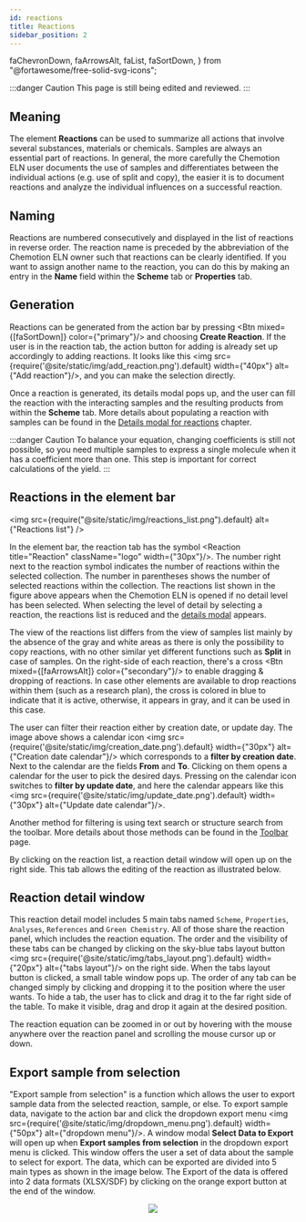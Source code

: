 ```yaml
---
id: reactions
title: Reactions
sidebar_position: 2
---
```


  faChevronDown,
  faArrowsAlt,
  faList,
  faSortDown,
} from "@fortawesome/free-solid-svg-icons";

:::danger Caution
This page is still being edited and reviewed.
:::

## Meaning

The element <b>Reactions</b> can be used to summarize all actions that involve several substances, materials or chemicals.
Samples are always an essential part of reactions.
In general, the more carefully the Chemotion ELN user documents the use of samples and differentiates between the individual actions
(e.g. use of split and copy), the easier it is to document reactions and analyze the individual influences on a successful reaction.

## Naming

Reactions are numbered consecutively and displayed in the list of reactions in reverse order.
The reaction name is preceded by the abbreviation of the Chemotion ELN owner such that reactions can be clearly identified.
If you want to assign another name to the reaction, you can do this by making an entry in the <b>Name</b> field within the <b>Scheme</b> tab or <b>Properties</b> tab.

## Generation

Reactions can be generated from the action bar by pressing <Btn mixed={[faSortDown]} color={"primary"}/> and choosing <b>Create Reaction</b>.
If the user is in the reaction tab, the action button for adding is already set up accordingly to adding reactions.
It looks like this <img src={require('@site/static/img/add_reaction.png').default} width={"40px"} alt={"Add reaction"}/>,
and you can make the selection directly.

Once a reaction is generated, its details modal pops up, and the user can fill the reaction with the interacting samples and the resulting products from within the <b>Scheme</b> tab.
More details about populating a reaction with samples can be found in the [Details modal for reactions](../details_modal#details-modal-for-reactions) chapter.

:::danger Caution
To balance your equation, changing coefficients is still not possible,
so you need multiple samples to express a single molecule when it has a coefficient more than one.
This step is important for correct calculations of the yield.
:::

## Reactions in the element bar

<img
  src={require("@site/static/img/reactions_list.png").default}
  alt={"Reactions list"}
/>

In the element bar, the reaction tab has the symbol <Reaction title="Reaction" className="logo" width={"30px"}/>.
The number right next to the reaction symbol indicates the number of reactions within the selected collection.
The number in parentheses shows the number of selected reactions within the collection.
The reactions list shown in the figure above appears when the Chemotion ELN is opened if no detail level has been selected.
When selecting the level of detail by selecting a reaction,
the reactions list is reduced and the [details modal](../details_modal#details-modal-for-reactions) appears.

The view of the reactions list differs from the view of samples list mainly by the absence of the gray and
white areas as there is only the possibility to copy reactions,
with no other similar yet different functions such as <b>Split</b> in case of samples.
On the right-side of each reaction, there's a cross <Btn mixed={[faArrowsAlt]} color={"secondary"}/> to enable dragging & dropping of reactions.
In case other elements are available to drop reactions within them (such as a research plan),
the cross is colored in blue to indicate that it is active, otherwise, it appears in gray, and it can be used in this case.

The user can filter their reaction either by creation date, or update day.
The image above shows a calendar icon <img src={require('@site/static/img/creation_date.png').default} width={"30px"} alt={"Creation date calendar"}/>
which corresponds to a <b>filter by creation date</b>.
Next to the calendar are the fields <b>From</b> and <b>To</b>.
Clicking on them opens a calendar for the user to pick the desired days.
Pressing on the calendar icon switches to <b>filter by update date</b>,
and here the calendar appears like this <img src={require('@site/static/img/update_date.png').default} width={"30px"} alt={"Update date calendar"}/>.

Another method for filtering is using text search or structure search from the toolbar. More details about those methods can be found in the [Toolbar](../toolbar) page.

By clicking on the reaction list, a reaction detail window will open up on the right side. This tab allows the editing of the reaction as illustrated below.

## Reaction detail window

This reaction detail model includes 5 main tabs named `Scheme`, `Properties`, `Analyses`, `References` and `Green Chemistry`. All of those share the reaction panel, which includes the reaction equation.
The order and the visibility of these tabs can be changed by clicking on the sky-blue tabs layout button <img src={require('@site/static/img/tabs_layout.png').default} width={"20px"} alt={"tabs layout"}/> on the right side. When the tabs layout button is clicked, a small table window pops up.
The order of any tab can be changed simply by clicking and dropping it to the position where the user wants. To hide a tab, the user has to click and drag it to the far right side of the table.
To make it visible, drag and drop it again at the desired position.

The reaction equation can be zoomed in or out by hovering with the mouse anywhere over the reaction panel and scrolling the mouse cursor up or down.

## Export sample from selection

"Export sample from selection" is a function which allows the user to export sample data from the selected reaction, sample, or else.
To export sample data, navigate to the action bar and click the dropdown export menu <img src={require('@site/static/img/dropdown_menu.png').default} width={"50px"} alt={"dropdown menu"}/>. A window modal <b>Select Data to Export</b> will open up when <b>Export samples from selection</b> in the dropdown export menu is clicked.
This window offers the user a set of data about the sample to select for export. The data, which can be exported are divided into 5 main types as shown in the image below.
The Export of the data is offered into 2 data formats (XLSX/SDF) by clicking on the orange export button at the end of the window.

<center>
  <img src={require("@site/static/img/export_menu.png").default} />
</center>
